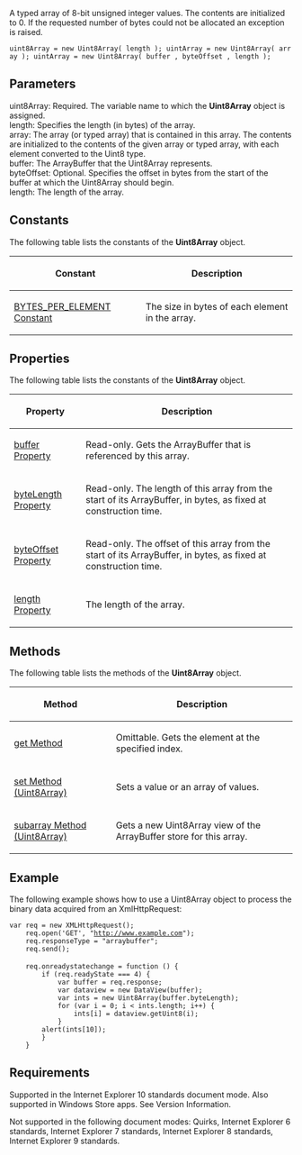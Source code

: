 A typed array of 8-bit unsigned integer values. The contents are initialized to 0. If the requested number of bytes could not be allocated an exception is raised.

 uint8Array = new Uint8Array( length ); uintArray = new Uint8Array( array ); uintArray = new Uint8Array( buffer , byteOffset , length );

==Parameters==
; uint8Array: Required. The variable name to which the '''Uint8Array''' object is assigned.
; length: Specifies the length (in bytes) of the array.
; array: The array (or typed array) that is contained in this array. The contents are initialized to the contents of the given array or typed array, with each element converted to the Uint8 type.
; buffer: The ArrayBuffer that the Uint8Array represents.
; byteOffset: Optional. Specifies the offset in bytes from the start of the buffer at which the Uint8Array should begin.
; length: The length of the array.

==Constants==
The following table lists the constants of the '''Uint8Array''' object.

{| class='wikitable'
|-
! Constant
! Description
|-
| [[Objects/Uint8Array/BYTES PER ELEMENT Constant|BYTES_PER_ELEMENT Constant]]
| The size in bytes of each element in the array.
|}

==Properties==
The following table lists the constants of the '''Uint8Array''' object.

{| class='wikitable'
|-
! Property
! Description
|-
| [[Objects/Uint8Array/buffer Property|buffer Property]]
| Read-only. Gets the ArrayBuffer that is referenced by this array.
|-
| [[Objects/Uint8Array/byteLength Property|byteLength Property]]
| Read-only. The length of this array from the start of its ArrayBuffer, in bytes, as fixed at construction time.
|-
| [[Objects/Uint8Array/byteOffset Property|byteOffset Property]]
| Read-only. The offset of this array from the start of its ArrayBuffer, in bytes, as fixed at construction time.
|-
| [[Objects/Uint8Array/length Property|length Property]]
| The length of the array.
|}

==Methods==
The following table lists the methods of the '''Uint8Array''' object.

{| class='wikitable'
|-
! Method
! Description
|-
| [[Objects/Uint8Array/get Method|get Method]]
| Omittable. Gets the element at the specified index.
|-
| [[Objects/Uint8Array/set Method|set Method (Uint8Array)]]
| Sets a value or an array of values.
|-
| [[Objects/Uint8Array/subarray Method|subarray Method (Uint8Array)]]
| Gets a new Uint8Array view of the ArrayBuffer store for this array.
|}

==Example==
The following example shows how to use a Uint8Array object to process the binary data acquired from an XmlHttpRequest:

 var req = new XMLHttpRequest();
     req.open('GET', "http://www.example.com");
     req.responseType = "arraybuffer";
     req.send();
 
     req.onreadystatechange = function () {
         if (req.readyState === 4) {
             var buffer = req.response;
             var dataview = new DataView(buffer);
             var ints = new Uint8Array(buffer.byteLength);
             for (var i = 0; i &lt; ints.length; i++) {
                 ints[i] = dataview.getUint8(i);
             }
         alert(ints[10]);
         }
     }

==Requirements==
Supported in the Internet Explorer 10 standards document mode. Also supported in Windows Store apps. See Version Information.

Not supported in the following document modes: Quirks, Internet Explorer 6 standards, Internet Explorer 7 standards, Internet Explorer 8 standards, Internet Explorer 9 standards.

